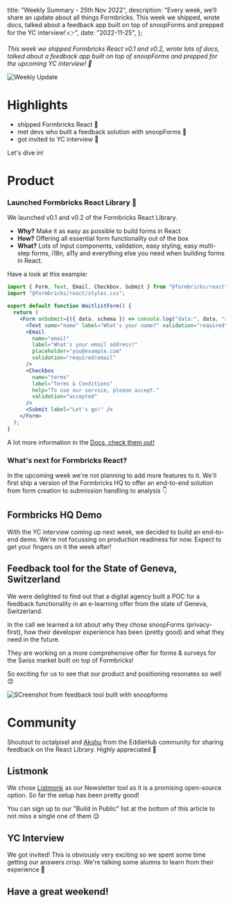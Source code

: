 
  title: "Weekly Summary - 25th Nov 2022",
  description:
    "Every week, we’ll share an update about all things Formbricks. This week we shipped, wrote docs, talked about a feedback app built on top of snoopForms and prepped for the YC interview! 👉",
  date: "2022-11-25",
};

_This week we shipped Formbricks React v0.1 and v0.2, wrote lots of docs, talked about a feedback app built on top of snoopForms and prepped for the upcoming YC interview! 🤸_

<Image src={HeaderImage} alt="Weekly Update" className="rounded-lg" />

# Highlights

- shipped Formbricks React 🚢
- met devs who built a feedback solution with snoopForms 🦝
- got invited to YC interview 🍊

Let's dive in!

##

# Product

### Launched Formbricks React Library 🥳

We launched v0.1 and v0.2 of the Formbricks React Library.

- **Why?** Make it as easy as possible to build forms in React
- **How?** Offering all essential form functionality out of the box
- **What?** Lots of input components, validation, easy styling, easy multi-step forms, i18n, a11y and everything else you need when building forms in React.

Have a look at this example:

```jsx
import { Form, Text, Email, Checkbox, Submit } from "@formbricks/react";
import "@formbricks/react/styles.css";

export default function WaitlistForm() {
  return (
    <Form onSubmit={({ data, schema }) => console.log("data:", data, "schema:", schema)}>
      <Text name="name" label="What's your name?" validation="required" />
      <Email
        name="email"
        label="What's your email address?"
        placeholder="you@example.com"
        validation="required|email"
      />
      <Checkbox
        name="terms"
        label="Terms & Conditions"
        help="To use our service, please accept."
        validation="accepted"
      />
      <Submit label="Let's go!" />
    </Form>
  );
}
```

A lot more information in the [Docs, check them out!](/docs/react-form-library/introduction)

### What's next for Formbricks React?

In the upcoming week we're not planning to add more features to it. We'll first ship a version of the Formbricks HQ to offer an end-to-end solution from form creation to submission handling to analysis 👇

## Formbricks HQ Demo

With the YC interview coming up next week, we decided to build an end-to-end demo. We're not focussing on production readiness for now. Expect to get your fingers on it the week after!

<HeroAnimation />

## Feedback tool for the State of Geneva, Switzerland

We were delighted to find out that a digital agency built a POC for a feedback functionality in an e-learning offer from the state of Geneva, Switzerland.

In the call we learned a lot about why they chose snoopForms (privacy-first), how their developer experience has been (pretty good) and what they need in the future.

They are working on a more comprehensive offer for forms & surveys for the Swiss market built on top of Formbricks!

So exciting for us to see that our product and positioning resonates so well 😊

<Image src={POC} alt="SCreenshot from feedback tool built with snoopforms" className="rounded-lg" />

##

# Community

Shoutout to octalpixel and [Akshu](https://twitter.com/Akshu_on_github) from the EddieHub community for sharing feedback on the React Library. Highly appreciated 🙏

## Listmonk

We chose [Listmonk](https://listmonk.app/) as our Newsletter tool as it is a promising open-source option. So far the setup has been pretty good!

You can sign up to our "Build in Public" list at the bottom of this article to not miss a single one of them 😉

## YC Interview

We got invited! This is obviously very exciting so we spent some time getting our answers crisp. We're talking some alumns to learn from their experience 🤞

## Have a great weekend!

<NewsletterSignup />


